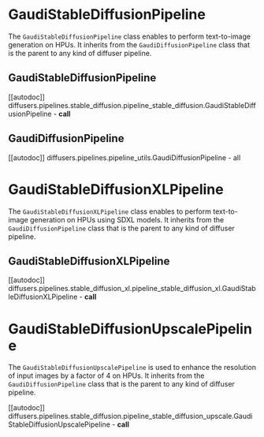 <!---
Copyright 2022 The HuggingFace Team. All rights reserved.

Licensed under the Apache License, Version 2.0 (the "License");
you may not use this file except in compliance with the License.
You may obtain a copy of the License at

    http://www.apache.org/licenses/LICENSE-2.0

Unless required by applicable law or agreed to in writing, software
distributed under the License is distributed on an "AS IS" BASIS,
WITHOUT WARRANTIES OR CONDITIONS OF ANY KIND, either express or implied.
See the License for the specific language governing permissions and
limitations under the License.
-->

# GaudiStableDiffusionPipeline

The `GaudiStableDiffusionPipeline` class enables to perform text-to-image generation on HPUs.
It inherits from the `GaudiDiffusionPipeline` class that is the parent to any kind of diffuser pipeline.

## GaudiStableDiffusionPipeline

[[autodoc]] diffusers.pipelines.stable_diffusion.pipeline_stable_diffusion.GaudiStableDiffusionPipeline
    - __call__


## GaudiDiffusionPipeline

[[autodoc]] diffusers.pipelines.pipeline_utils.GaudiDiffusionPipeline
    - all


# GaudiStableDiffusionXLPipeline

The `GaudiStableDiffusionXLPipeline` class enables to perform text-to-image generation on HPUs using SDXL models.
It inherits from the `GaudiDiffusionPipeline` class that is the parent to any kind of diffuser pipeline.


## GaudiStableDiffusionXLPipeline

[[autodoc]] diffusers.pipelines.stable_diffusion_xl.pipeline_stable_diffusion_xl.GaudiStableDiffusionXLPipeline
    - __call__


# GaudiStableDiffusionUpscalePipeline

The `GaudiStableDiffusionUpscalePipeline` is used to enhance the resolution of input images by a factor of 4 on HPUs.
It inherits from the `GaudiDiffusionPipeline` class that is the parent to any kind of diffuser pipeline.


[[autodoc]] diffusers.pipelines.stable_diffusion.pipeline_stable_diffusion_upscale.GaudiStableDiffusionUpscalePipeline
    - __call__
